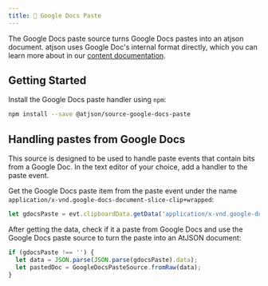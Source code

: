 ```yaml
---
title: 📝 Google Docs Paste
---
```


The Google Docs paste source turns Google Docs pastes into an
atjson document. atjson uses Google Doc's internal format directly,
which you can learn more about in our [content documentation](./google-docs-explainer).

## Getting Started

Install the Google Docs paste handler using `npm`:

```bash
npm install --save @atjson/source-google-docs-paste
```

## Handling pastes from Google Docs

This source is designed to be used to handle paste events that contain bits from a Google Doc. In the text editor of your choice, add a handler to the paste event.

Get the Google Docs paste item from the paste event under the name `application/x-vnd.google-docs-document-slice-clip+wrapped`:

```ts
let gdocsPaste = evt.clipboardData.getData('application/x-vnd.google-docs-document-slice-clip+wrapped');
```

After getting the data, check if it a paste from Google Docs and use the Google Docs paste source to turn the paste into an AtJSON document:

```ts
if (gdocsPaste !== '') {
  let data = JSON.parse(JSON.parse(gdocsPaste).data);
  let pastedDoc = GoogleDocsPasteSource.fromRaw(data);
}
```

